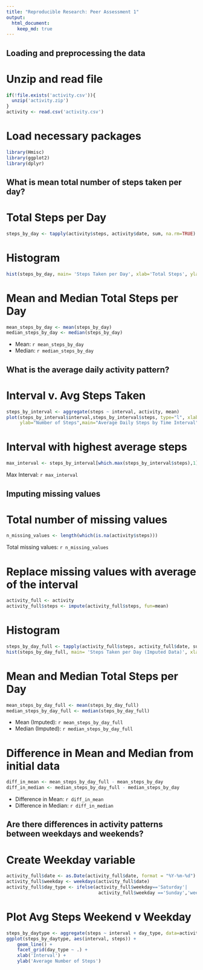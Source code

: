 ```yaml
---
title: "Reproducible Research: Peer Assessment 1"
output: 
  html_document:
    keep_md: true
---
```



## Loading and preprocessing the data

# Unzip and read file
```r
if(!file.exists('activity.csv')){
  unzip('activity.zip')
}
activity <- read.csv('activity.csv')
```

# Load necessary packages
```r
library(Hmisc)
library(ggplot2)
library(dplyr)
```


## What is mean total number of steps taken per day?

# Total Steps per Day
```r
steps_by_day <- tapply(activity$steps, activity$date, sum, na.rm=TRUE)
```

# Histogram
```r
hist(steps_by_day, main= 'Steps Taken per Day', xlab='Total Steps', ylab='Frequency')
```

# Mean and Median Total Steps per Day
```r
mean_steps_by_day <- mean(steps_by_day)
median_steps_by_day <- median(steps_by_day)
```

* Mean: `r mean_steps_by_day`
* Median:  `r median_steps_by_day`


## What is the average daily activity pattern?

# Interval v. Avg Steps Taken
```r
steps_by_interval <- aggregate(steps ~ interval, activity, mean)
plot(steps_by_interval$interval,steps_by_interval$steps, type="l", xlab="Interval",
     ylab="Number of Steps",main="Average Daily Steps by Time Interval")
```

# Interval with highest average steps
```r
max_interval <- steps_by_interval[which.max(steps_by_interval$steps),1]
```
Max Interval: `r max_interval`


## Imputing missing values

# Total number of missing values
```r
n_missing_values <- length(which(is.na(activity$steps)))
```
Total missing values: `r n_missing_values`

# Replace missing values with average of the interval
```r
activity_full <- activity
activity_full$steps <- impute(activity_full$steps, fun=mean)
```

# Histogram
```r
steps_by_day_full <- tapply(activity_full$steps, activity_full$date, sum, na.rm=TRUE)
hist(steps_by_day_full, main= 'Steps Taken per Day (Imputed Data)', xlab='Total Steps', ylab='Frequency')
```
# Mean and Median Total Steps per Day
```r
mean_steps_by_day_full <- mean(steps_by_day_full)
median_steps_by_day_full <- median(steps_by_day_full)
```
* Mean (Imputed): `r mean_steps_by_day_full`
* Median (Imputed):  `r median_steps_by_day_full`


# Difference in Mean and Median from initial data
```r
diff_in_mean <- mean_steps_by_day_full - mean_steps_by_day
diff_in_median <- median_steps_by_day_full - median_steps_by_day
``` 
* Difference in Mean: `r diff_in_mean`
* Difference in Median: `r diff_in_median`


## Are there differences in activity patterns between weekdays and weekends?

# Create Weekday variable
```r
activity_full$date <- as.Date(activity_full$date, format = "%Y-%m-%d")
activity_full$weekday <- weekdays(activity_full$date)
activity_full$day_type <- ifelse(activity_full$weekday=='Saturday'|
                                  activity_full$weekday =='Sunday','weekend','weekday')
```

# Plot Avg Steps Weekend v Weekday
```r
steps_by_daytype <- aggregate(steps ~ interval + day_type, data=activity_full, mean)
ggplot(steps_by_daytype, aes(interval, steps)) + 
    geom_line() + 
    facet_grid(day_type ~ .) +
    xlab('Interval') + 
    ylab('Average Number of Steps')
```